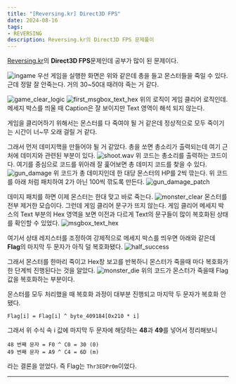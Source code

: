 ```yaml
---
title: "[Reversing.kr] Direct3D FPS"
date: 2024-08-16
tags:
- REVERSING
description: Reversing.kr의 Direct3D FPS 문제풀이
---
```

[Reversing.kr](http://reversing.kr/challenge.php)의 **Direct3D FPS**문제인데 공부가 많이 된 문제이다.

![ingame](/images/post-25/ingame.png)
우선 게임을 실행한 화면은 위와 같은데 총을 들고 몬스터들을 죽일 수 있다. 근데 정말 잘 안죽는다. 거의 30~50대 때려야 죽는 거 같다.

![game_clear_logic](/images/post-25/game_clear_logic.png)
![first_msgbox_text_hex](/images/post-25/first_msgbox_text_hex.png)
위의 로직이 게임 클리어 로직인데. 메세지 박스를 띄울 때 Caption은 잘 보이지만 Text 영역이 해석 되지 않는다.

게임을 클리어하기 위해서는
몬스터를 다 죽여야 될 거 같은데 정상적으로 모두 죽이기는 시간이 너~무 오래 걸릴 거 같다.

그래서 먼저 데미지핵을 만들어야 될 거 같았다. 총을 쏘면 총소리가 출력되는데 여기 근처에 데미지와 관련된 부분이 있다.
![shoot.wav](/images/post-25/shoot.wav.png)
위 코드는 총소리를 출력하는 코드이다. 여기를 중심으로 코드를 위아래 잘 훑어보면 총 데미지 코드를 찾을 수 있다.
![gun_damage](/images/post-25/gun_damage.png)
위 코드가 총 데미지인데 한 대당 몬스터의 HP를 2씩 깎는다. 위 코드를 아래 처럼 패치하여 2가 아닌 100씩 깎도록 만든다.
![gun_damage_patch](/images/post-25/gun_damage_patch.png)

데미지 패치를 하면 이제 몬스터는 한대 맞고 바로 죽는다.
![monster_clear](/images/post-25/monster_clear.png)
몬스터를 전부 제거한 모습이다. 그런데 게임 클리어 문구가 뜨지 않는다. 게임 클리어 메세지 박스의 Text 부분의 Hex 영역을 보면
이전과 다르게 Text의 문구들이 많이 복호화된 상태를 확인할 수 있었다.
![msgbox_text_hex](/images/post-25/msgbox_text_hex.png)

여기서 상태 레지스터를 조정하여 강제적으로 메세지 박스를 띄우면 아래와 같은데 **Flag**의 마지막 두 문자가 아직 덜 복호화됐다.
![half_success](/images/post-25/half_success.png)

그래서 몬스터를 한마리 죽이고 Hex창 보고를 반복하니 몬스터가 죽을때 마다 복호화가 한 단계씩 진행된다는 것을 알았다.
![monster_die](/images/post-25/monster_die.png)
위의 코드가 몬스터가 죽을때 Flag 값을 복호화하는 부분이다.

몬스터를 모두 처리했을 때 복호화 과정이 대부분 진행되고 마지막 두 문자가 복호화 안됐다.
```
Flag[i] = Flag[i] ^ byte_409184[0x210 * i]
```
그래서 위 수식 속 i 값에 마지막 두 문자에 해당하는 **48**과 **49**를 넣어서 정리해보니
```
48 번째 문자 = F0 ^ C0 = 30 (0)
49 번째 문자 = A9 ^ C4 = 6D (m)
```
라는 결론을 얻었다. 즉 Flag는 `Thr3EDPr0m`이었다.

***